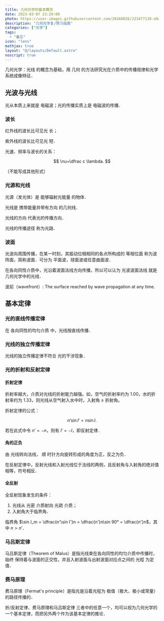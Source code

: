 ---
title: 几何光学的基本概念
date: 2023-03-07 23:29:00
photo: https://user-images.githubusercontent.com/20166026/223477139-a9a5112a-33f0-448b-89bb-0c13d1f0721d.jpg
description: "几何光学复/预习指南"
categories: ["光学"]
tags:
  - "备忘"
icon: "lens"
mathjax: true
layout: "@/layouts/Default.astro"
noscript: true
---


几何光学：<C>光线</C> 的概念为基础，用 <C>几何</C> 的方法研究光在介质中的传播规律和光学系统成像特征．

## 光波与光线

光从本质上来就是 <C>电磁波</C>；光的传播实质上是 <C>电磁波的传播</C>．

### 波长

红外线的波长比可见光 <C>长</C>；

紫外线的波长比可见光 <C>短</C>．

光速、频率与波长的关系：

$$ \nu=\dfrac c \lambda. $$

（不能写成其他形式）

### 光源和光线

光源（发光体）是 <C>能够辐射光能量</C> 的物体．

光线是 <C>携带能量并带有方向</C> 的几何线．

<C>光线的方向</C> 代表光的传播方向．

<C>光线的传播途径</C> 称为光路．

### 波面

光波向周围传播，在某一时刻，其振动位相相同的各点所构成的 <C>等相位面</C> 称为波阵面，简称波面．可分为 <C>平面波，球面波或任意曲面波</C>．

在各向同性介质中，光沿着波面法线方向传播，所以可以认为 <C>光波波面法线</C> 就是几何光学中的光线．

波前（wavefront）: The surface reached by wave propagation at any time.

## 基本定律

### 光的直线传播定律

在 <C>各向同性的均匀介质</C> 中，光线按直线传播．

### 光线的独立传播定律

光线的独立传播定律不符合 <C>光的干涉现象</C>．

### 光的折射和反射定律

#### 折射定律

折射率越大，介质对光线的折射能力越强。如，空气的折射率约为 $1.00$，水的折射率约为 $1.33$，则光线从空气射入水中时，入射角 $\geq$ 折射角。

折射定律的公式：

$$ n'\sin I'=n\sin I. $$

若在此式中令 $n'=-n$，则有 $I'=-I$，即反射定律．

#### 角的正负

由 <C>光线转向法线</C>， <C>顺</C> 时针方向旋转形成的角度为正，反之为负．

在反射定律中，反射光线和入射光线位于法线的两侧，且反射角与入射角的绝对值相等，符号相反．

#### 全反射

全反射现象发生的条件：

1. 光线从 <C>光密</C> 介质射向 <C>光疏</C> 介质；
2. 入射角大于临界角．

临界角 $\sin I_m = \dfrac{n'\sin I'}n = \dfrac{n'}n\sin 90° = \dfrac{n'}n$，其中 $n \gt n'$．

### 马吕斯定律

马吕斯定律（Theorem of Malus）是指光线束在各向同性的均匀介质中传播时，始终 <C>保持着与波面的正交性</C>，并且入射波面与出射波面对应点之间的 <C>光程</C> 为定值．

### 费马原理

费马原理（Fermat's principle）是指光是沿着光程为 <C>极值（极大、极小或常量）</C> 的路径传播的．

<C>折/反射定律、费马原理和马吕斯定律</C> 三者中的任意一个，均可以视为几何光学的一个基本定律，而把另外两个作为该基本定律的推论．
